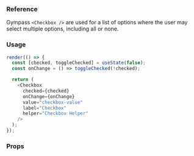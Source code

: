 ### Reference

Gympass `<Checkbox />` are used for a list of options where the user may select multiple options, including all or none.

### Usage

```javascript state
render(() => {
  const [checked, toggleChecked] = useState(false);
  const onChange = () => toggleChecked(!checked);

  return (
    <Checkbox
      checked={checked}
      onChange={onChange}
      value="checkbox-value"
      label="Checkbox"
      helper="Checkbox Helper"
    />
  );
});
```

### Props

<PropsTable component="Checkbox" platform="web" />
